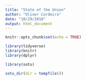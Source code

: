 ```yaml
---
title: "State of the Union"
author: "Oliver Cordeiro"
date: "10/29/2018"
output: html_document
---
```


```r
knitr::opts_chunk$set(echo = TRUE)
```

```r
library(tidyverse)
library(knitr)
library(dplyr)
```

```r
library(sotu)

sotu_dir(dir = tempfile())
```

